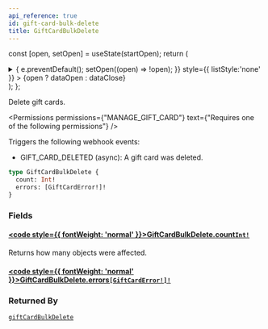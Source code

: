 ```yaml
---
api_reference: true
id: gift-card-bulk-delete
title: GiftCardBulkDelete
---
```






const [open, setOpen] = useState(startOpen);
return (
<details {...(open ? { open: true } : {})} className="details" style={{ border:'none', boxShadow:'none', background:'var(--ifm-background-color)' }}>
<summary
onClick={(e) => {
e.preventDefault();
setOpen((open) => !open);
}}
style={{ listStyle:'none' }} >
{open ? dataOpen : dataClose}
</summary>
{open && children}
</details>
);
};

Delete gift cards.


<Permissions permissions={"MANAGE_GIFT_CARD"} text={"Requires one of the following permissions"} />


Triggers the following webhook events:

- GIFT_CARD_DELETED (async): A gift card was deleted.

```graphql
type GiftCardBulkDelete {
  count: Int!
  errors: [GiftCardError!]!
}
```

### Fields

#### [<code style={{ fontWeight: 'normal' }}>GiftCardBulkDelete.<b>count</b></code>](#)<Bullet />[`Int!`](../../../api-reference/miscellaneous/scalars/int.mdx) <Badge class="badge badge--secondary" text="non-null"/> <Badge class="badge badge--secondary" text="scalar"/> <Badge class="badge badge--secondary" text="miscellaneous"/>

Returns how many objects were affected.

#### [<code style={{ fontWeight: 'normal' }}>GiftCardBulkDelete.<b>errors</b></code>](#)<Bullet />[`[GiftCardError!]!`](../../../api-reference/gift-cards/objects/gift-card-error.mdx) <Badge class="badge badge--secondary" text="non-null"/> <Badge class="badge badge--secondary" text="object"/> <Badge class="badge badge--secondary" text="gift-cards"/>

### Returned By

[`giftCardBulkDelete`](../../../api-reference/gift-cards/mutations/gift-card-bulk-delete.mdx) <Badge class="badge badge--secondary" text="mutation"/>


